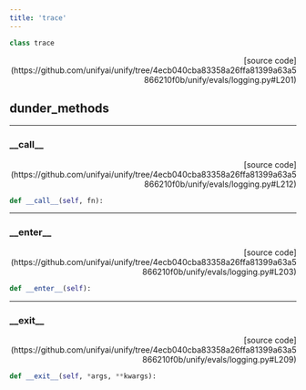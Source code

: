 ```yaml
---
title: 'trace'
---
```


```python
class trace
```

<p align="right">[source code](https://github.com/unifyai/unify/tree/4ecb040cba83358a26ffa81399a63a5866210f0b/unify/evals/logging.py#L201)</p>



## dunder_methods

---

### \_\_call\_\_

<p align="right">[source code](https://github.com/unifyai/unify/tree/4ecb040cba83358a26ffa81399a63a5866210f0b/unify/evals/logging.py#L212)</p>

```python
def __call__(self, fn):
```



---

### \_\_enter\_\_

<p align="right">[source code](https://github.com/unifyai/unify/tree/4ecb040cba83358a26ffa81399a63a5866210f0b/unify/evals/logging.py#L203)</p>

```python
def __enter__(self):
```



---

### \_\_exit\_\_

<p align="right">[source code](https://github.com/unifyai/unify/tree/4ecb040cba83358a26ffa81399a63a5866210f0b/unify/evals/logging.py#L209)</p>

```python
def __exit__(self, *args, **kwargs):
```

